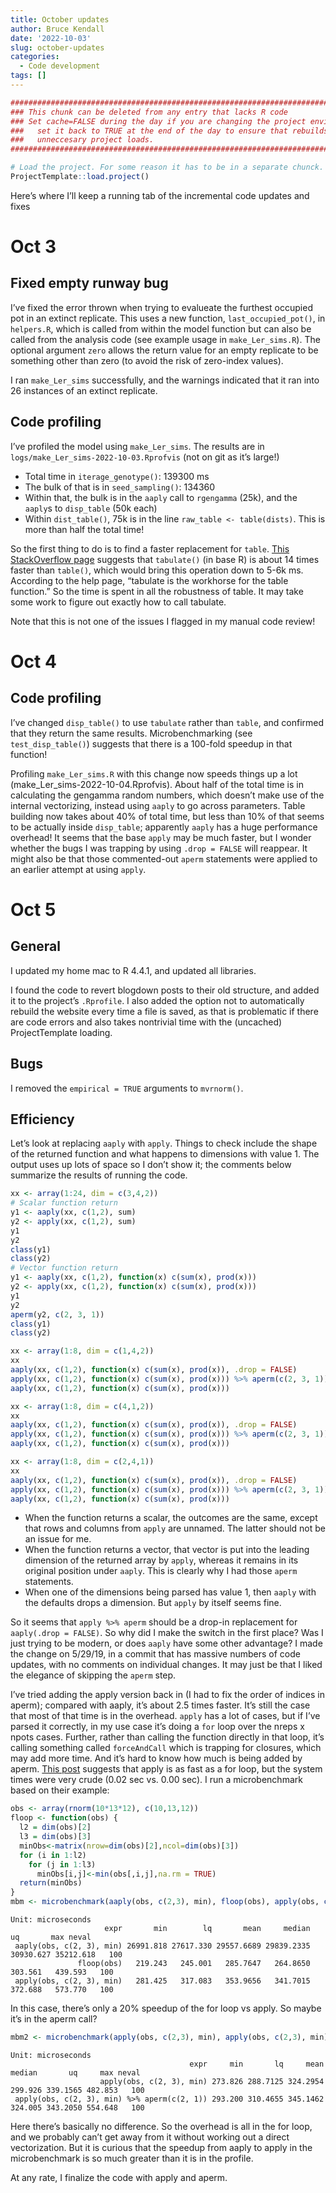 ```yaml
---
title: October updates
author: Bruce Kendall
date: '2022-10-03'
slug: october-updates
categories:
  - Code development
tags: []
---
```

```r
#######################################################################################
### This chunk can be deleted from any entry that lacks R code                      ###
### Set cache=FALSE during the day if you are changing the project environment;     ###
###   set it back to TRUE at the end of the day to ensure that rebuilds don't do    ###
###   unneccesary project loads.                                                    ###
#######################################################################################

# Load the project. For some reason it has to be in a separate chunck.
ProjectTemplate::load.project()
```

Here's where I'll keep a running tab of the incremental code updates and fixes

# Oct 3
## Fixed empty runway bug
I've fixed the error thrown when trying to evalueate the furthest occupied pot in an extinct replicate. This uses a new function, `last_occupied_pot()`, in `helpers.R`, which is called from within the model function but can also be called from the analysis code (see example usage in `make_Ler_sims.R`). The optional argument `zero` allows the return value for an empty replicate to be something other than zero (to avoid the risk of zero-index values).

I ran `make_Ler_sims` successfully, and the warnings indicated that it ran into 26 instances of an extinct replicate.

## Code profiling
I've profiled the model using `make_Ler_sims`. The results are in `logs/make_Ler_sims-2022-10-03.Rprofvis` (not on git as it's large!)

* Total time in `iterage_genotype()`: 139300 ms
* The bulk of that is in `seed_sampling()`: 134360
* Within that, the bulk is in the `aaply` call to `rgengamma` (25k), and the `aaply`s to `disp_table` (50k each)
* Within `dist_table()`, 75k is in the line `raw_table <- table(dists)`. This is more than half the total time!

So the first thing to do is to find a faster replacement for `table`. [This StackOverflow page](https://stackoverflow.com/questions/68604367/is-there-an-efficient-alternative-to-table) suggests that `tabulate()` (in base R) is about 14 times faster than `table()`, which would bring this operation down to 5-6k ms. According to the help page, "tabulate is the workhorse for the table function." So the time is spent in all the robustness of table. It may take some work to figure out exactly how to call tabulate.

Note that this is not one of the issues I flagged in my manual code review!

# Oct 4
## Code profiling
I've changed `disp_table()` to use `tabulate` rather than `table`, and confirmed that they return the same results. Microbenchmarking (see `test_disp_table()`) suggests that there is a 100-fold speedup in that function!

Profiling `make_Ler_sims.R` with this change now speeds things up a lot (make_Ler_sims-2022-10-04.Rprofvis). About half of the total time is in calculating the gengamma random numbers, which doesn't make use of the internal vectorizing, instead using `aaply` to go across parameters. Table building now takes about 40% of total time, but less than 10% of that seems to be actually inside `disp_table`; apparently `aaply` has a huge performance overhead! It seems that the base `apply` may be much faster, but I wonder whether the bugs I was trapping by using `.drop = FALSE` will reappear. It might also be that those commented-out `aperm` statements were applied to an earlier attempt at using `apply`.

# Oct 5
## General
I updated my home mac to R 4.4.1, and updated all libraries.

I found the code to revert blogdown posts to their old structure, and added it to the project's `.Rprofile`. I also added the option not to automatically rebuild the website every time a file is saved, as that is problematic if there are code errors and also takes nontrivial time with the (uncached) ProjectTemplate loading.

## Bugs
I removed the `empirical = TRUE` arguments to `mvrnorm()`.

## Efficiency
Let's look at replacing `aaply` with `apply`. Things to check include the shape of the returned function and what happens to dimensions with value 1. The output uses up lots of space so I don't show it; the comments below summarize the results of running the code.
```r
xx <- array(1:24, dim = c(3,4,2))
# Scalar function return
y1 <- aaply(xx, c(1,2), sum)
y2 <- apply(xx, c(1,2), sum)
y1
y2
class(y1)
class(y2)
# Vector function return
y1 <- aaply(xx, c(1,2), function(x) c(sum(x), prod(x)))
y2 <- apply(xx, c(1,2), function(x) c(sum(x), prod(x)))
y1
y2
aperm(y2, c(2, 3, 1))
class(y1)
class(y2)

xx <- array(1:8, dim = c(1,4,2))
xx
aaply(xx, c(1,2), function(x) c(sum(x), prod(x)), .drop = FALSE)
apply(xx, c(1,2), function(x) c(sum(x), prod(x))) %>% aperm(c(2, 3, 1))
aaply(xx, c(1,2), function(x) c(sum(x), prod(x)))

xx <- array(1:8, dim = c(4,1,2))
xx
aaply(xx, c(1,2), function(x) c(sum(x), prod(x)), .drop = FALSE)
apply(xx, c(1,2), function(x) c(sum(x), prod(x))) %>% aperm(c(2, 3, 1))
aaply(xx, c(1,2), function(x) c(sum(x), prod(x)))

xx <- array(1:8, dim = c(2,4,1))
xx
aaply(xx, c(1,2), function(x) c(sum(x), prod(x)), .drop = FALSE)
apply(xx, c(1,2), function(x) c(sum(x), prod(x))) %>% aperm(c(2, 3, 1))
aaply(xx, c(1,2), function(x) c(sum(x), prod(x)))
```

* When the function returns a scalar, the outcomes are the same, except that rows and columns from `apply` are unnamed. The latter should not be an issue for me.
* When the function returns a vector, that vector is put into the leading dimension of the returned array by `apply`, whereas it remains in its original position under `aaply`. This is clearly why I had those `aperm` statements.
* When one of the dimensions being parsed has value 1, then `aaply` with the defaults drops a dimension. But `apply` by itself seems fine.

So it seems that `apply %>% aperm` should be a drop-in replacement for `aaply(.drop = FALSE)`. So why did I make the switch in the first place? Was I just trying to be modern, or does `aaply` have some other advantage? I made the change on 5/29/19, in a commit that has massive numbers of code updates, with no comments on individual changes. It may just be that I liked the elegance of skipping the `aperm` step.

I've tried adding the apply version back in (I had to fix the order of indices in aperm); compared with aaply, it's about 2.5 times faster. It's still the case that most of that time is in the overhead. `apply` has a lot of cases, but if I've parsed it correctly, in my use case it's doing a `for` loop over the nreps x npots cases. Further, rather than calling the function directly in that loop, it's calling something called `forceAndCall` which is trapping for closures, which may add more time. And it's hard to know how much is being added by aperm. [This post](https://stackoverflow.com/questions/32237923/plyraaply-is-very-slow-compared-to-nested-loops) suggests that apply is as fast as a for loop, but the system times were very crude (0.02 sec vs. 0.00 sec). I run a microbenchmark based on their example:
```r
obs <- array(rnorm(10*13*12), c(10,13,12))
floop <- function(obs) {
  l2 = dim(obs)[2] 
  l3 = dim(obs)[3]
  minObs<-matrix(nrow=dim(obs)[2],ncol=dim(obs)[3])
  for (i in 1:l2) 
    for (j in 1:l3) 
      minObs[i,j]<-min(obs[,i,j],na.rm = TRUE)
  return(minObs)
}
mbm <- microbenchmark(aaply(obs, c(2,3), min), floop(obs), apply(obs, c(2,3), min))
```
```
Unit: microseconds
                     expr       min        lq       mean     median        uq       max neval
 aaply(obs, c(2, 3), min) 26991.818 27617.330 29557.6689 29839.2335 30930.627 35212.618   100
               floop(obs)   219.243   245.001   285.7647   264.8650   303.561   439.593   100
 apply(obs, c(2, 3), min)   281.425   317.083   353.9656   341.7015   372.688   573.770   100
```
In this case, there's only a 20% speedup of the for loop vs apply. So maybe it's in the aperm call?
```r
mbm2 <- microbenchmark(apply(obs, c(2,3), min), apply(obs, c(2,3), min) %>% aperm(c(2,1)))
```
```
Unit: microseconds
                                        expr     min       lq     mean  median       uq     max neval
                    apply(obs, c(2, 3), min) 273.826 288.7125 324.2954 299.926 339.1565 482.853   100
 apply(obs, c(2, 3), min) %>% aperm(c(2, 1)) 293.200 310.4655 345.1462 324.005 343.2050 554.648   100
```
Here there's basically no difference. So the overhead is all in the for loop, and we probably can't get away from it without working out a direct vectorization. But it is curious that the speedup from aaply to apply in the microbenchmark is so much greater than it is in the profile. 

At any rate, I finalize the code with apply and aperm.
